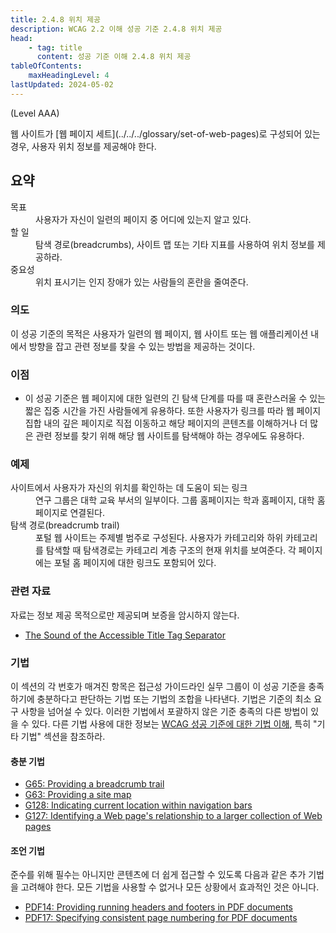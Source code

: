 ```yaml
---
title: 2.4.8 위치 제공
description: WCAG 2.2 이해 성공 기준 2.4.8 위치 제공
head:
    - tag: title
      content: 성공 기준 이해 2.4.8 위치 제공
tableOfContents:
    maxHeadingLevel: 4
lastUpdated: 2024-05-02
---
```



(Level AAA)

<Card title="성공 기준(SC)">
웹 사이트가 [웹 페이지 세트](../../../glossary/set-of-web-pages)로 구성되어 있는 경우, 사용자 위치 정보를 제공해야 한다.
</Card>

## 요약

<dl>
<dt>목표</dt>
<dd>사용자가 자신이 일련의 페이지 중 어디에 있는지 알고 있다.</dd>
<dt>할 일</dt>
<dd>탐색 경로(<span lang="en">breadcrumbs</span>), 사이트 맵 또는 기타 지표를 사용하여 위치 정보를 제공하라.</dd>
<dt>중요성</dt>
<dd>위치 표시기는 인지 장애가 있는 사람들의 혼란을 줄여준다.</dd>
</dl>

### 의도

이 성공 기준의 목적은 사용자가 일련의 웹 페이지, 웹 사이트 또는 웹 애플리케이션 내에서 방향을 잡고 관련 정보를 찾을 수 있는 방법을 제공하는 것이다.

### 이점

*   이 성공 기준은 웹 페이지에 대한 일련의 긴 탐색 단계를 따를 때 혼란스러울 수 있는 짧은 집중 시간을 가진 사람들에게 유용하다. 또한 사용자가 링크를 따라 웹 페이지 집합 내의 깊은 페이지로 직접 이동하고 해당 페이지의 콘텐츠를 이해하거나 더 많은 관련 정보를 찾기 위해 해당 웹 사이트를 탐색해야 하는 경우에도 유용하다.

### 예제

<dl>
    <dt>사이트에서 사용자가 자신의 위치를 ​​확인하는 데 도움이 되는 링크</dt>
    <dd>연구 그룹은 대학 교육 부서의 일부이다. 그룹 홈페이지는 학과 홈페이지, 대학 홈페이지로 연결된다.</dd>
    <dt>탐색 경로(<span lang="en">breadcrumb trail</span>)</dt>
    <dd>
        포털 웹 사이트는 주제별 범주로 구성된다. 사용자가 카테고리와 하위 카테고리를 탐색할 때 탐색경로는 카테고리 계층 구조의 현재 위치를 보여준다. 각 페이지에는 포털 홈 페이지에 대한 링크도 포함되어 있다.
    </dd>
</dl>

### 관련 자료

자료는 정보 제공 목적으로만 제공되며 보증을 암시하지 않는다.

*   [The Sound of the Accessible Title Tag Separator](http://www.standards-schmandards.com/2004/title-text-separators/)

### 기법

이 섹션의 각 번호가 매겨진 항목은 접근성 가이드라인 실무 그룹이 이 성공 기준을 충족하기에 충분하다고 판단하는 기법 또는 기법의 조합을 나타낸다. 기법은 기준의 최소 요구 사항을 넘어설 수 있다. 이러한 기법에서 포괄하지 않은 기준 충족의 다른 방법이 있을 수 있다. 다른 기법 사용에 대한 정보는 [WCAG 성공 기준에 대한 기법 이해](../understanding-techniques), 특히 "기타 기법" 섹션을 참조하라.

#### 충분 기법

*   [G65: Providing a breadcrumb trail](https://www.w3.org/WAI/WCAG22/Techniques/general/G65)
*   [G63: Providing a site map](https://www.w3.org/WAI/WCAG22/Techniques/general/G63)
*   [G128: Indicating current location within navigation bars](https://www.w3.org/WAI/WCAG22/Techniques/general/G128)
*   [G127: Identifying a Web page's relationship to a larger collection of Web pages](https://www.w3.org/WAI/WCAG22/Techniques/general/G127)

#### 조언 기법

준수를 위해 필수는 아니지만 콘텐츠에 더 쉽게 접근할 수 있도록 다음과 같은 추가 기법을 고려해야 한다. 모든 기법을 사용할 수 없거나 모든 상황에서 효과적인 것은 아니다.

*   [PDF14: Providing running headers and footers in PDF documents](https://www.w3.org/WAI/WCAG22/Techniques/pdf/PDF14)
*   [PDF17: Specifying consistent page numbering for PDF documents](https://www.w3.org/WAI/WCAG22/Techniques/pdf/PDF17)

